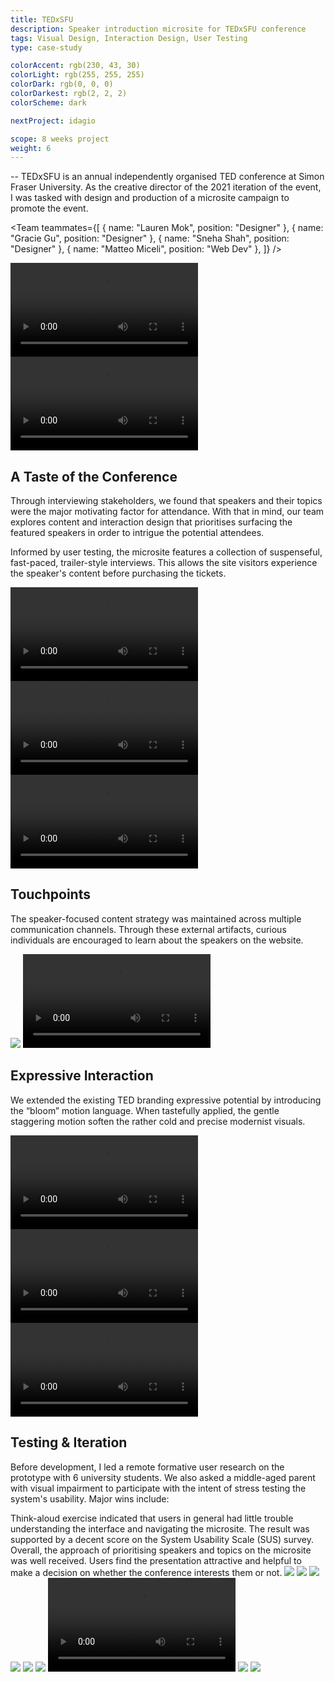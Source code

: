 ```yaml
---
title: TEDxSFU
description: Speaker introduction microsite for TEDxSFU conference
tags: Visual Design, Interaction Design, User Testing
type: case-study

colorAccent: rgb(230, 43, 30)
colorLight: rgb(255, 255, 255)
colorDark: rgb(0, 0, 0)
colorDarkest: rgb(2, 2, 2)
colorScheme: dark

nextProject: idagio

scope: 8 weeks project
weight: 6
---
```


<FullImage src="/project-assets/tedxsfu/intro.jpg" width={1904} height={1128} />

-- TEDxSFU is an annual independently organised TED conference at Simon Fraser University. As the creative director of the 2021 iteration of the event, I was tasked with design and production of a microsite campaign to promote the event.

<Team
  teammates={[
    { name: "Lauren Mok", position: "Designer" },
    { name: "Gracie Gu", position: "Designer" },
    { name: "Sneha Shah", position: "Designer" },
    { name: "Matteo Miceli", position: "Web Dev" },
  ]}
/>

<LayoutFull extraMargin>
  <Video
    src="https://www.sfu.ca/~kkl64/videos/tedxsfu/desktop-ui.mp4"
    width={2780}
    height={1630}
    seekOnScroll
    preload="auto"
  />
</LayoutFull>
<LayoutFull>
  <Video
    src="https://www.sfu.ca/~kkl64/videos/tedxsfu/mobile-ui.mp4"
    width={2780}
    height={1694}
    preload="auto"
    seekOnScroll
  />
</LayoutFull>

## A Taste of the Conference

Through interviewing stakeholders, we found that speakers and their topics were the major motivating factor for attendance. With that in mind, our team explores content and interaction design that prioritises surfacing the featured speakers in order to intrigue the potential attendees.

Informed by user testing, the microsite features a collection of suspenseful, fast-paced, trailer-style interviews. This allows the site visitors experience the speaker's content before purchasing the tickets.

<LayoutFull extraMargin>
  <Video
    src="https://www.sfu.ca/~kkl64/videos/tedxsfu/video-demo.mp4"
    width={1792}
    height={1008}
  >
    <Caption
      wideSpacing
      label="1"
      text="The immersion of edgeless video interface facilitates a feeling of intimacy between audience and the speaker."
    />
  </Video>
</LayoutFull>
<LayoutFull grid="2/1">
  <Video
    src="https://www.sfu.ca/~kkl64/videos/tedxsfu/landing-demo.mp4"
    width={1792}
    height={1008}
    fillHeight
  >
    <Caption
      label="2"
      wideSpacing
      text={`Upon landing, visitors are greeted with a seamless carousel of speakers and talk information right away.`}
    />
  </Video>
  <Video
    src="https://www.sfu.ca/~kkl64/videos/tedxsfu/mobile-landing-small.mp4"
    width={582}
    height={730}
  >
    <Caption label="3" text="Mobile optimised carousel navigation" />
  </Video>
</LayoutFull>

## Touchpoints

The speaker-focused content strategy was maintained across multiple communication channels. Through these external artifacts, curious individuals are encouraged to learn about the speakers on the website.

<LayoutMainContent grid="2/3" extraMargin>
  <Image
    src="/project-assets/tedxsfu/touchpoint-social.jpg"
    width={583}
    height={663}
  >
    <Caption label="4" />
  </Image>
  <Video
    src="https://www.sfu.ca/~kkl64/videos/tedxsfu/touchpoint-poster.mp4"
    width={882}
    height={882}
  >
    <Caption label="5" />
  </Video>
</LayoutMainContent>

## Expressive Interaction

We extended the existing TED branding expressive potential by introducing the “bloom” motion language. When tastefully applied, the gentle staggering motion soften the rather cold and precise modernist visuals.

<LayoutMainContent extraMargin>
  <Video
    src="https://www.sfu.ca/~kkl64/videos/tedxsfu/transition-demo.mp4"
    width={1792}
    height={1008}
  >
    <Caption label="6" text={`Motion application on page transition`} />
  </Video>
</LayoutMainContent>

<LayoutMainContent grid="2/3">
  <Video
    src="https://www.sfu.ca/~kkl64/videos/tedxsfu/font-demo.mp4"
    width={583}
    height={407}
  >
    <Caption
      label="7"
      text={`To achieve the weight animation, I modified Neue Haas Grotesk into a variable typeface.`}
    />
  </Video>
  <Video
    src="https://www.sfu.ca/~kkl64/videos/tedxsfu/button-demo.mp4"
    width={1792}
    height={1008}
  >
    <Caption label="8" text={`Staggering type motion on CTA button`} />
  </Video>
</LayoutMainContent>

## Testing & Iteration

Before development, I led a remote formative user research on the prototype with 6 university students. We also asked a middle-aged parent with visual impairment to participate with the intent of stress testing the system's usability. Major wins include:

<List>
  <ListItem label="1">
    Think-aloud exercise indicated that users in general had little trouble
    understanding the interface and navigating the microsite. The result was
    supported by a decent score on the System Usability Scale (SUS) survey.
  </ListItem>
  <ListItem label="2">
    Overall, the approach of prioritising speakers and topics on the microsite
    was well received. Users find the presentation attractive and helpful to
    make a decision on whether the conference interests them or not.
  </ListItem>
</List>

<LayoutMainContent grid="3/2" extraMargin>
  <Image src="/project-assets/tedxsfu/sus-result.jpg" width={884} height={791}>
    <Caption label="9" text="System Usability Scale survey result" />
  </Image>
  <SlideShow
    label="10"
    text="Users generally enjoyed the speaker focused approach."
  >
    <Image
      src="/project-assets/tedxsfu/testing-quote-1.svg"
      width={581}
      height={581}
    />
    <Image
      src="/project-assets/tedxsfu/testing-quote-2.svg"
      width={581}
      height={581}
    />
    <Image
      src="/project-assets/tedxsfu/testing-quote-3.svg"
      width={581}
      height={581}
    />
    <Image
      src="/project-assets/tedxsfu/testing-quote-4.svg"
      width={581}
      height={581}
    />
  </SlideShow>
</LayoutMainContent>

<LayoutMainContent grid="2/3" extraMargin>
  <Image
    src="/project-assets/tedxsfu/content-before.jpg"
    width={582}
    height={582}
  >
    <Caption label="Before" />
  </Image>
  <Video
    src="https://www.sfu.ca/~kkl64/videos/tedxsfu/testing-video-demo.mp4"
    width={884}
    height={884}
    rowSpan={3}
  >
    <Caption label="After" />
  </Video>
  <Caption
    label="11"
    text="Users had raised that the speakers bio was too verbose to sustain their interest. As a result, the speaker bio was replaced by a snappy speaker interview video in the final design."
    forImage={false}
  />
</LayoutMainContent>

<LayoutMainContent grid="2/3" extraMargin>
  <Image
    src="/project-assets/tedxsfu/navigation-aid-before.jpg"
    width={582}
    height={582}
  >
    <Caption label="Before" />
  </Image>
  <Image
    src="/project-assets/tedxsfu/navigation-aid-after.jpg"
    width={884}
    height={1303}
    rowSpan={3}
  >
    <Caption label="After" />
  </Image>
  <Caption
    label="12"
    text="Some users find the lack of in-page navigation frustrating, especially when browsing a lengthy page. To address this, new navigation modules was added to specific pages."
    forImage={false}
  />
</LayoutMainContent>
